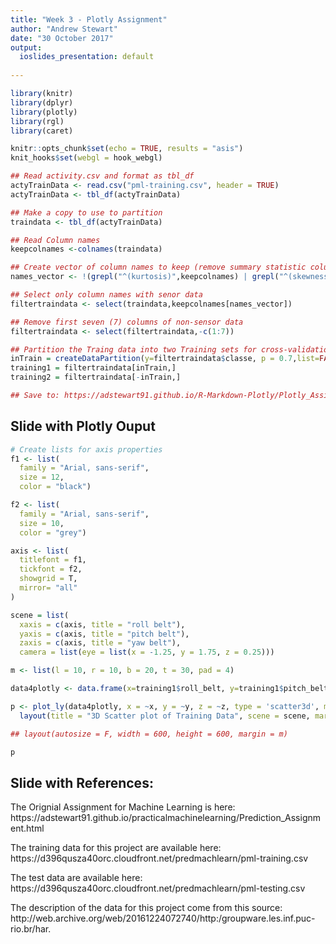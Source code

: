 ```yaml
---
title: "Week 3 - Plotly Assignment"
author: "Andrew Stewart"
date: "30 October 2017"
output:
  ioslides_presentation: default
  
---
```


```r
library(knitr)
library(dplyr)
library(plotly)
library(rgl)
library(caret)

knitr::opts_chunk$set(echo = TRUE, results = "asis")
knit_hooks$set(webgl = hook_webgl)

## Read activity.csv and format as tbl_df
actyTrainData <- read.csv("pml-training.csv", header = TRUE)
actyTrainData <- tbl_df(actyTrainData)

## Make a copy to use to partition
traindata <- tbl_df(actyTrainData)

## Read Column names
keepcolnames <-colnames(traindata)

## Create vector of column names to keep (remove summary statistic column names)
names_vector <- !(grepl("^(kurtosis)",keepcolnames) | grepl("^(skewness)",keepcolnames) | grepl("^(max)",keepcolnames) | grepl("^(min)",keepcolnames) | grepl("^(amplitude)",keepcolnames)| grepl("^(var)",keepcolnames) | grepl("^(avg)",keepcolnames) | grepl("^(stddev)",keepcolnames) )

## Select only column names with senor data
filtertraindata <- select(traindata,keepcolnames[names_vector])

## Remove first seven (7) columns of non-sensor data
filtertraindata <- select(filtertraindata,-c(1:7))

## Partition the Traing data into two Training sets for cross-validation
inTrain = createDataPartition(y=filtertraindata$classe, p = 0.7,list=FALSE)
training1 = filtertraindata[inTrain,]
training2 = filtertraindata[-inTrain,]

## Save to: https://adstewart91.github.io/R-Markdown-Plotly/Plotly_Assignment.html

```

## Slide with Plotly Ouput
```r

# Create lists for axis properties
f1 <- list(
  family = "Arial, sans-serif",
  size = 12,
  color = "black")

f2 <- list(
  family = "Arial, sans-serif",
  size = 10,
  color = "grey")

axis <- list(
  titlefont = f1,
  tickfont = f2,
  showgrid = T,
  mirror= "all"
)

scene = list(
  xaxis = c(axis, title = "roll belt"),
  yaxis = c(axis, title = "pitch belt"),
  zaxis = c(axis, title = "yaw belt"),
  camera = list(eye = list(x = -1.25, y = 1.75, z = 0.25)))

m <- list(l = 10, r = 10, b = 20, t = 30, pad = 4)

data4plotly <- data.frame(x=training1$roll_belt, y=training1$pitch_belt, z=training1$yaw_belt)

p <- plot_ly(data4plotly, x = ~x, y = ~y, z = ~z, type = 'scatter3d', mode = 'markers', showlegend = TRUE, color = I(as.numeric(training1$classe)+1)) %>%
  layout(title = "3D Scatter plot of Training Data", scene = scene, margin = m)

## layout(autosize = F, width = 600, height = 600, margin = m)

p

```

## Slide with References:

The Orignial Assignment for Machine Learning is here:
https://adstewart91.github.io/practicalmachinelearning/Prediction_Assignment.html

The training data for this project are available here:
https://d396qusza40orc.cloudfront.net/predmachlearn/pml-training.csv  
  
The test data are available here:
https://d396qusza40orc.cloudfront.net/predmachlearn/pml-testing.csv  
  
The description of the data for this project come from this source:
http://web.archive.org/web/20161224072740/http:/groupware.les.inf.puc-rio.br/har.  


